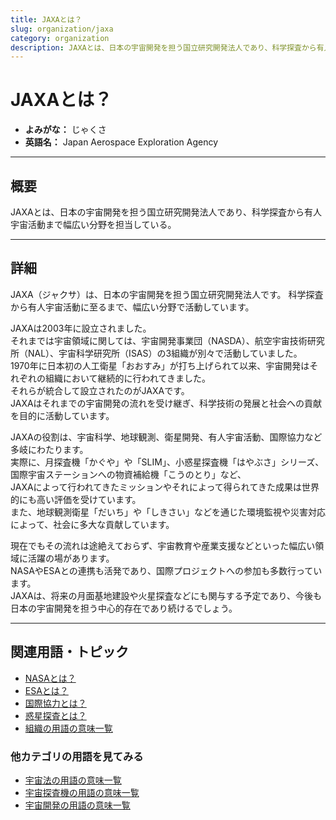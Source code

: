 ```yaml
---
title: JAXAとは？
slug: organization/jaxa
category: organization
description: JAXAとは、日本の宇宙開発を担う国立研究開発法人であり、科学探査から有人宇宙活動まで幅広い分野を担当している。
---
```



<Head>
  <script type="application/ld+json">
    {`{
      "@context": "https://schema.org",
      "@type": "DefinedTerm",
      "name": "JAXAとは？",
      "inDefinedTermSet": "https://www.space-portal.org",
      "termCode": "organization/jaxa",
      "description": "JAXAとは、日本の宇宙開発を担う国立研究開発法人であり、科学探査から有人宇宙活動まで幅広い分野を担当している。",
      "url": "https://www.space-portal.org/docs/organization/jaxa"
    }`}
  </script>
</Head>

# JAXAとは？

- **よみがな：** じゃくさ  
- **英語名：** Japan Aerospace Exploration Agency  

---

## 概要

JAXAとは、日本の宇宙開発を担う国立研究開発法人であり、科学探査から有人宇宙活動まで幅広い分野を担当している。

---

## 詳細

JAXA（ジャクサ）は、日本の宇宙開発を担う国立研究開発法人です。
科学探査から有人宇宙活動に至るまで、幅広い分野で活動しています。

JAXAは2003年に設立されました。  
それまでは宇宙領域に関しては、宇宙開発事業団（NASDA）、航空宇宙技術研究所（NAL）、宇宙科学研究所（ISAS）の3組織が別々で活動していました。  
1970年に日本初の人工衛星「おおすみ」が打ち上げられて以来、宇宙開発はそれぞれの組織において継続的に行われてきました。  
それらが統合して設立されたのがJAXAです。  
JAXAはそれまでの宇宙開発の流れを受け継ぎ、科学技術の発展と社会への貢献を目的に活動しています。  

JAXAの役割は、宇宙科学、地球観測、衛星開発、有人宇宙活動、国際協力など多岐にわたります。  
実際に、月探査機「かぐや」や「SLIM」、小惑星探査機「はやぶさ」シリーズ、国際宇宙ステーションへの物資補給機「こうのとり」など、  
JAXAによって行われてきたミッションやそれによって得られてきた成果は世界的にも高い評価を受けています。  
また、地球観測衛星「だいち」や「しきさい」などを通じた環境監視や災害対応によって、社会に多大な貢献しています。  

現在でもその流れは途絶えておらず、宇宙教育や産業支援などといった幅広い領域に活躍の場があります。  
NASAやESAとの連携も活発であり、国際プロジェクトへの参加も多数行っています。  
JAXAは、将来の月面基地建設や火星探査などにも関与する予定であり、今後も日本の宇宙開発を担う中心的存在であり続けるでしょう。

---
## 関連用語・トピック

- [NASAとは？](/docs/organization/nasa)
- [ESAとは？](/docs/organization/esa)
- [国際協力とは？](/docs/policy/international-cooperation)
- [惑星探査とは？](/docs/explorer/type/planetary-exploration)
- [組織の用語の意味一覧](/docs/category/organization)

### 他カテゴリの用語を見てみる
- [宇宙法の用語の意味一覧](/docs/category/policy)
- [宇宙探査機の用語の意味一覧](/docs/category/explorer)
- [宇宙開発の用語の意味一覧](/docs/category/glossary)
